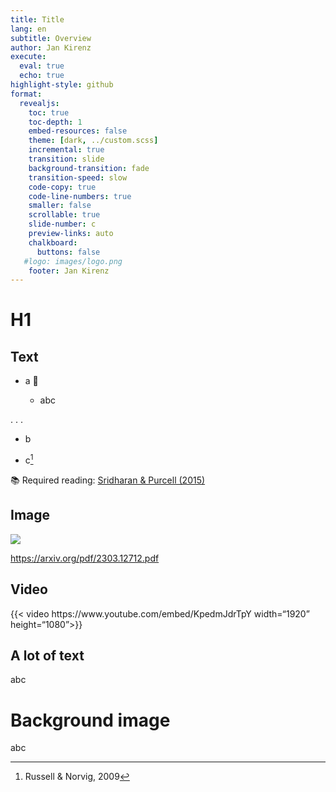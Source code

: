 ```yaml
---
title: Title
lang: en
subtitle: Overview
author: Jan Kirenz
execute:
  eval: true
  echo: true
highlight-style: github
format:
  revealjs: 
    toc: true
    toc-depth: 1
    embed-resources: false
    theme: [dark, ../custom.scss]  
    incremental: true
    transition: slide
    background-transition: fade
    transition-speed: slow
    code-copy: true
    code-line-numbers: true
    smaller: false
    scrollable: true
    slide-number: c
    preview-links: auto
    chalkboard: 
      buttons: false
   #logo: images/logo.png
    footer: Jan Kirenz
---
```


# H1 {background-image="../images/dje.jpg"}

## Text

- a 🤖

  - abc

. . .

- b

- c^[Russell & Norvig, 2009]  

📚 Required reading: [Sridharan & Purcell (2015)](https://drive.google.com/file/d/1FviQh4Qyc9c-H4gxnYkX8-yijM_T_x3L/view?usp=sharing) 


## Image

![](../images/hdm.png)

<https://arxiv.org/pdf/2303.12712.pdf> 

## Video

{{< video https://www.youtube.com/embed/KpedmJdrTpY width="1920" height="1080">}}

<!-- Video about Protein -->


## A lot of text {.smaller}

abc

# Background image {background-image="../images/dje.jpg"}

abc


